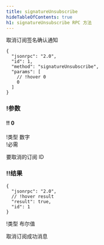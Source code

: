 ```yaml
---
title: signatureUnsubscribe
hideTableOfContents: true
h1: signatureUnsubscribe RPC 方法
---
```


取消订阅签名确认通知

<APIMethod>

```jsonc !!request
{
  "jsonrpc": "2.0",
  "id": 1,
  "method": "signatureUnsubscribe",
  "params": [
    // !hover 0
    0
  ]
}
```

### !参数

#### !! 0

!类型 数字  
!必需

要取消的订阅 ID

### !!结果

```jsonc !response
{
  "jsonrpc": "2.0",
  // !hover result
  "result": true,
  "id": 1
}
```

!类型 布尔值

取消订阅成功消息

</APIMethod>
